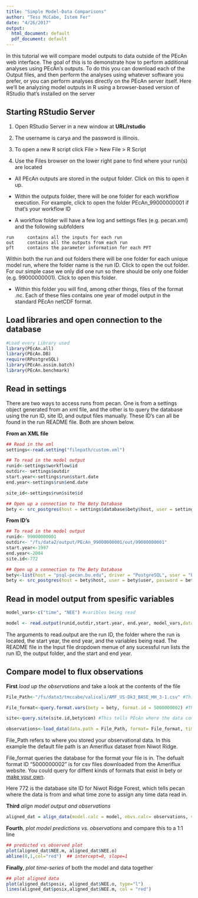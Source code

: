 ```yaml
---
title: "Simple Model-Data Comparisons"
author: "Tess McCabe, Istem Fer"
date: "4/26/2017"
output:
  html_document: default
  pdf_document: default
---
```



In this tutorial we will compare model outputs to data outside of the PEcAn web interface. The goal of this is to demonstrate how to perform additional analyses using PEcAn’s outputs. To do this you can download each of the Output files, and then perform the analyses using whatever software you prefer, or you can perform analyses directly on the PEcAn server itself. Here we’ll be analyzing model outputs in R using a browser-based version of RStudio that’s installed on the server

## Starting RStudio Server

1. Open RStudio Server in a new window at **URL/rstudio** 
 
2.	The username is carya and the password is illinois.

3.	To open a new R script click File > New File > R Script

4.	Use the Files browser on the lower right pane to find where your run(s) are located

  + All PEcAn outputs are stored in the output folder. Click on this to open it up.

  + Within the outputs folder, there will be one folder for each workflow execution. For example, click to open the folder PEcAn_99000000001 if that’s your workflow ID

  + A workflow folder will have a few log and settings files (e.g. pecan.xml) and the following subfolders

```  
run		contains all the inputs for each run
out		contains all the outputs from each run
pft		contains the parameter information for each PFT
```

Within both the run and out folders there will be one folder for each unique model run, where the folder name is the run ID. Click to open the out folder. For our simple case we only did one run so there should be only one folder (e.g. 99000000001). Click to open this folder.

  + Within this folder you will find, among other things, files of the format <year>.nc. Each of these files contains one year of model output in the standard PEcAn netCDF format.


## Load libraries and open connection to the database
```r
#Load every Library used
library(PEcAn.all)
library(PEcAn.DB)
require(RPostgreSQL)
library(PEcAn.assim.batch)
library(PEcAn.benchmark)
```

## Read in settings

There are two ways to access runs from pecan. One is from a settings object generated from an xml file, and the other is to query the database using the run ID, site ID, and output files manually. These ID's can all be found in the run README file. Both are shown below.  

**From an XML file**
```r
## Read in the xml
settings<-read.setting("filepath/custom.xml")

## To read in the model output 
runid<-settings$workflow$id
outdir<- settings$outdir
start.year<-settings$run$start.date
end.year<-settings$run$end.date

site_id<-settings$run$site$id

## Open up a connection to The Bety Database 
bety <- src_postgres(host = settings$database$bety$host, user = settings$database$bety$user, password = settings$database$bety$password, dbname = settings$database$bety$dbname)

```


**From ID's**
```r

## To read in the model output 
runid<- 99000000001
outdir<- "/fs/data2/output/PEcAn_99000000001/out/99000000001"
start.year<-1997
end.year<-2004
site.id<-772

## Open up a connection to The Bety Database
bety<-list(host = "psql-pecan.bu.edu", driver = "PostgreSQL", user = "bety", dbname = "bety", password = "bety")
bety <- src_postgres(host = bety$host, user = bety$user, password = bety$password, dbname = bety$dbname)
```



## Read in model output from spesific variables
```r
model_vars<-c("time", "NEE") #varibles being read

model <- read.output(runid,outdir,start.year, end.year, model_vars,dataframe=TRUE)
```

The arguments to read.output are the run ID, the folder where the run is located, the start year, the end year, and the variables being read. The README file in the Input file dropdown menue of any sucessful run lists the run ID, the output folder, and the start and end year. 

##	Compare model to flux observations

**First** _load up the observations_ and take a look at the contents of the file


```r

File_Path<-"/fs/data3/tmccabe/valicali/AMF_US-Dk3_BASE_HH_3-1.csv" #This is a path to where the observations are stored. 

File_format<-query.format.vars(bety = bety, format.id = 5000000002) #This matches the file with a premade "format" or a template that describes how the information in the file is organized

site<-query.site(site.id,bety$con) #This tells PEcAn where the data comes from

observations<-load_data(data.path = File_Path, format= File_format, time.row = File_format$time.row,  site = site) #This will throw an error that not all of the units can be converted. That's ok, as the units of the varibles of interest (NEE) are being converted. 
```

File_Path refers to where you stored your observational data. In this example the default file path is an Ameriflux dataset from Niwot Ridge. 

File_format queries the database for the format your file is in. The defualt format ID "5000000002" is for csv files downloaded from the Ameriflux website.
You could query for diffent kinds of formats that exist in bety or [make your own](https://pecanproject.github.io/pecan-documentation/adding-an-ecosystem-model.html#formats).

Here 772 is the database site ID for Niwot Ridge Forest, which tells pecan where the data is from and what time zone to assign any time data read in. 

**Third** _align model output and observations_

```r

aligned_dat = align_data(model.calc = model, obvs.calc= observations, var ="NEE", start_year =start_year, end_year = end_year, align_method ="mean_over_larger_timestep")

```

**Fourth**, _plot model predictions vs. observations_ and compare this to a 1:1 line 

```r
## predicted vs observed plot
plot(aligned_dat$NEE.m, aligned_dat$NEE.o)
abline(0,1,col="red")  ## intercept=0, slope=1
```


**Finally**, _plot time-series_ of both the model and data together

```r
## plot aligned data
plot(aligned_dat$posix, aligned_dat$NEE.o, type="l")
lines(aligned_dat$posix,aligned_dat$NEE.m, col = "red")

```
